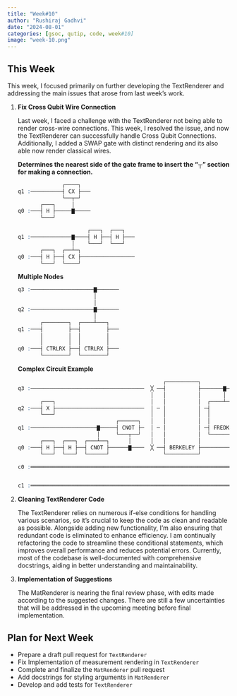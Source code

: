 ```yaml
---
title: "Week#10"
author: "Rushiraj Gadhvi"
date: "2024-08-01"
categories: [gsoc, qutip, code, week#10]
image: "week-10.png"
---
```

## This Week

This week, I focused primarily on further developing the TextRenderer and addressing the main issues that arose from last week's work.

1. **Fix Cross Qubit Wire Connection**

    Last week, I faced a challenge with the TextRenderer not being able to render cross-wire connections. This week, I resolved the issue, and now the TextRenderer can successfully handle Cross Qubit Connections. Additionally, I added a SWAP gate with distinct rendering and its also able now render classical wires.

    **Determines the nearest side of the gate frame to insert the "┬" section for making a connection.**

    ```r
                  ┌────┐   
    q1 :──────────┤ CX ├───
                  └──┬─┘   
           ┌───┐     │     
    q0 :───┤ H ├─────▇─────
           └───┘       
    ```

    ```r      
                          ┌───┐  ┌───┐   
    q1 :─────────────▇────┤ H ├──┤ H ├───
                     │    └───┘  └───┘   
           ┌───┐  ┌──┴─┐                 
    q0 :───┤ H ├──┤ CX ├─────────────────
           └───┘  └────┘  
    ```

    **Multiple Nodes**

    ```r                             
    q3 :────────────────────▇───────
                            │       
                            │       
    q2 :────────────────────▇───────
                            │       
           ┌────────┐  ┌────┴───┐   
    q1 :───┤        ├──┤        ├───
           │        │  │        │   
           │        │  │        │   
    q0 :───┤ CTRLRX ├──┤ CTRLRX ├───
           └────────┘  └────────┘   
    ```

    **Complex Circuit Example**

    ```r
                                                  ┌──────────┐                                          
    q3 :────────────────────────────────────  ╳ ──┤          ├───────▇───────────────────────  ╳ ─  ╳ ──
                                              │   │          │       │                         │    │   
           ┌───┐                              │   │          │  ┌────┴────┐                    │    │   
    q2 :───┤ X ├────────────────────────────  │ ─ │          │ ─┤         ├──────────────────  │ ─  │ ──
           └───┘                              │   │          │  │         │                    │    │   
                                   ┌──────┐   │   │          │  │         │  ┌────┐  ┌─────┐   │    │   
    q1 :─────────────────────▇─────┤ CNOT ├─  │ ─ │          │ ─┤ FREDKIN ├──┤ CX ├──┤ CRX ├─  │ ─  │ ──
                             │     └───┬──┘   │   │          │  └─────────┘  └──┬─┘  └──┬──┘   │    │   
           ┌───┐  ┌───┐  ┌───┴──┐      │      │   │          │                  │       │      │    │   
    q0 :───┤ H ├──┤ H ├──┤ CNOT ├──────▇────  ╳ ──┤ BERKELEY ├──────────────────▇───────▇────  ╳ ─  ╳ ──
           └───┘  └───┘  └──────┘                 └──────────┘                                          
                                                                                                        
    c0 :═════════════════════════════════════════════════════════════════════════════════════════════════
                                                                                                        
                                                                                                        
    c1 :═════════════════════════════════════════════════════════════════════════════════════════════════
    ```

2. **Cleaning TextRenderer Code**

    The TextRenderer relies on numerous if-else conditions for handling various scenarios, so it's crucial to keep the code as clean and readable as possible. Alongside adding new functionality, I'm also ensuring that redundant code is eliminated to enhance efficiency. I am continually refactoring the code to streamline these conditional statements, which improves overall performance and reduces potential errors. Currently, most of the codebase is well-documented with comprehensive docstrings, aiding in better understanding and maintainability. 

3. **Implementation of Suggestions**

    The MatRenderer is nearing the final review phase, with edits made according to the suggested changes. There are still a few uncertainties that will be addressed in the upcoming meeting before final implementation.

   
## Plan for Next Week

- Prepare a draft pull request for `TextRenderer`
- Fix Implementation of measurement rendering in `TextRenderer`
- Complete and finalize the `MatRenderer` pull request
- Add docstrings for styling arguments in `MatRenderer`
- Develop and add tests for `TextRenderer`

